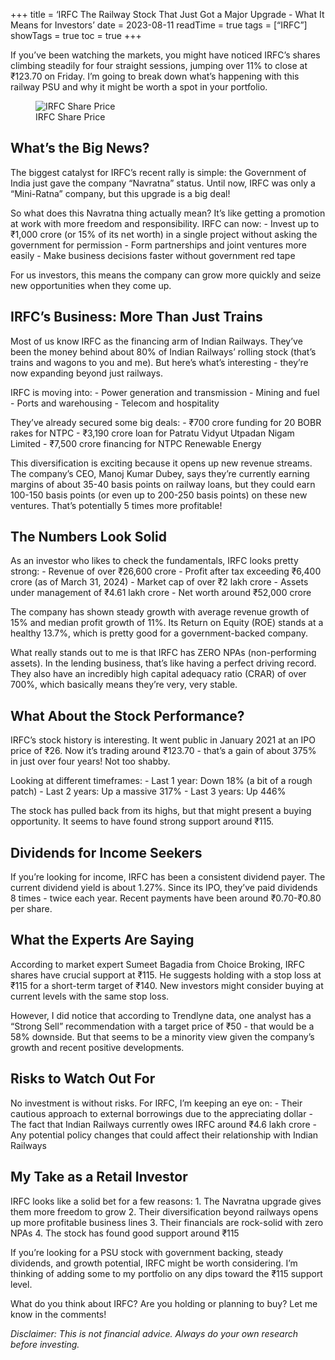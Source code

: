 +++
title = 'IRFC The Railway Stock That Just Got a Major Upgrade - What It Means for Investors'
date = 2023-08-11
readTime = true
tags = ["IRFC"]
showTags = true
toc = true
+++

If you've been watching the markets, you might have noticed IRFC's shares climbing steadily for four straight sessions, jumping over 11% to close at ₹123.70 on Friday. I'm going to break down what's happening with this railway PSU and why it might be worth a spot in your portfolio.

![IRFC Share Price](/images/irfc-share-price.png)

## What's the Big News?

The biggest catalyst for IRFC's recent rally is simple: the Government of India just gave the company "Navratna" status. Until now, IRFC was only a "Mini-Ratna" company, but this upgrade is a big deal!

So what does this Navratna thing actually mean? It's like getting a promotion at work with more freedom and responsibility. IRFC can now:
- Invest up to ₹1,000 crore (or 15% of its net worth) in a single project without asking the government for permission
- Form partnerships and joint ventures more easily
- Make business decisions faster without government red tape

For us investors, this means the company can grow more quickly and seize new opportunities when they come up.

## IRFC's Business: More Than Just Trains

Most of us know IRFC as the financing arm of Indian Railways. They've been the money behind about 80% of Indian Railways' rolling stock (that's trains and wagons to you and me). But here's what's interesting - they're now expanding beyond just railways.

IRFC is moving into:
- Power generation and transmission
- Mining and fuel
- Ports and warehousing
- Telecom and hospitality

They've already secured some big deals:
- ₹700 crore funding for 20 BOBR rakes for NTPC
- ₹3,190 crore loan for Patratu Vidyut Utpadan Nigam Limited
- ₹7,500 crore financing for NTPC Renewable Energy

This diversification is exciting because it opens up new revenue streams. The company's CEO, Manoj Kumar Dubey, says they're currently earning margins of about 35-40 basis points on railway loans, but they could earn 100-150 basis points (or even up to 200-250 basis points) on these new ventures. That's potentially 5 times more profitable!

## The Numbers Look Solid

As an investor who likes to check the fundamentals, IRFC looks pretty strong:
- Revenue of over ₹26,600 crore 
- Profit after tax exceeding ₹6,400 crore (as of March 31, 2024)
- Market cap of over ₹2 lakh crore
- Assets under management of ₹4.61 lakh crore
- Net worth around ₹52,000 crore

The company has shown steady growth with average revenue growth of 15% and median profit growth of 11%. Its Return on Equity (ROE) stands at a healthy 13.7%, which is pretty good for a government-backed company.

What really stands out to me is that IRFC has ZERO NPAs (non-performing assets). In the lending business, that's like having a perfect driving record. They also have an incredibly high capital adequacy ratio (CRAR) of over 700%, which basically means they're very, very stable.

## What About the Stock Performance?

IRFC's stock history is interesting. It went public in January 2021 at an IPO price of ₹26. Now it's trading around ₹123.70 - that's a gain of about 375% in just over four years! Not too shabby.

Looking at different timeframes:
- Last 1 year: Down 18% (a bit of a rough patch)
- Last 2 years: Up a massive 317%
- Last 3 years: Up 446%

The stock has pulled back from its highs, but that might present a buying opportunity. It seems to have found strong support around ₹115.

## Dividends for Income Seekers

If you're looking for income, IRFC has been a consistent dividend payer. The current dividend yield is about 1.27%. Since its IPO, they've paid dividends 8 times - twice each year. Recent payments have been around ₹0.70-₹0.80 per share.

## What the Experts Are Saying

According to market expert Sumeet Bagadia from Choice Broking, IRFC shares have crucial support at ₹115. He suggests holding with a stop loss at ₹115 for a short-term target of ₹140. New investors might consider buying at current levels with the same stop loss.

However, I did notice that according to Trendlyne data, one analyst has a "Strong Sell" recommendation with a target price of ₹50 - that would be a 58% downside. But that seems to be a minority view given the company's growth and recent positive developments.

## Risks to Watch Out For

No investment is without risks. For IRFC, I'm keeping an eye on:
- Their cautious approach to external borrowings due to the appreciating dollar
- The fact that Indian Railways currently owes IRFC around ₹4.6 lakh crore
- Any potential policy changes that could affect their relationship with Indian Railways

## My Take as a Retail Investor

IRFC looks like a solid bet for a few reasons:
1. The Navratna upgrade gives them more freedom to grow
2. Their diversification beyond railways opens up more profitable business lines
3. Their financials are rock-solid with zero NPAs
4. The stock has found good support around ₹115

If you're looking for a PSU stock with government backing, steady dividends, and growth potential, IRFC might be worth considering. I'm thinking of adding some to my portfolio on any dips toward the ₹115 support level.

What do you think about IRFC? Are you holding or planning to buy? Let me know in the comments!

*Disclaimer: This is not financial advice. Always do your own research before investing.*